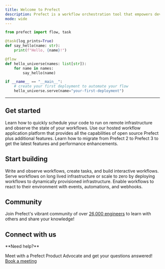 ```yaml
---
title: Welcome to Prefect
description: Prefect is a workflow orchestration tool that empowers developers to build, observe, and react to data pipelines.
mode: wide
---
```


```python
from prefect import flow, task

@task(log_prints=True)
def say_hello(name: str):
    print(f"Hello, {name}!")

@flow
def hello_universe(names: list[str]):
    for name in names:
        say_hello(name)

if __name__ == "__main__":
    # create your first deployment to automate your flow
    hello_universe.serve(name="your-first-deployment")
```

---

## Get started

<CardGroup cols={3}>
  <Card title="Quickstart" icon="play" href="/3.0rc/get-started/quickstart">
    Learn how to quickly schedule your code to run on remote infrastructure and observe the state of your workflows.
  </Card>
  <Card title="Prefect Cloud" icon="cloud" href="/3.0rc/manage/cloud/index">
    Use our hosted workflow application platform that provides all the capabilities of open source Prefect plus additional features.
  </Card>
  <Card title="Upgrade to Prefect 3" icon="sparkles" href="/3.0rc/resources/upgrade-prefect-3.mdx">
    Learn how to migrate from Prefect 2 to Prefect 3 to get the latest features and performance enhancements.
  </Card>
</CardGroup>

## Start building

<CardGroup cols={3}>
  <Card title="Develop" icon="code" href="/3.0rc/develop/write-flows">
    Write and observe workflows, create tasks, and build interactive workflows.
  </Card>
  <Card title="Deploy" icon="rocket" href="/3.0rc/deploy/serve-flows/deploy-a-flow">
    Serve workflows on long lived infrastructure or scale to zero by deploying workflows to dynamically provisioned infrastructure.
  </Card>
  <Card title="React" icon="eyes" href="/3.0rc/automate/events/automations-triggers">
    Enable workflows to react to their environment with events, automations, and webhooks.
  </Card>
</CardGroup>

## Community

Join Prefect's vibrant community of over [26,000 engineers](/contribute/index/) to learn with others and share your knowledge!

## Connect with us

<Tip>
**Need help?**

Meet with a Prefect Product Advocate and get your questions answered! [Book a meeting](https://calendly.com/prefect-experts/prefect-product-advocates?utm_campaign=prefect_docs_cloud&utm_content=prefect_docs&utm_medium=docs&utm_source=docs)
</Tip>
